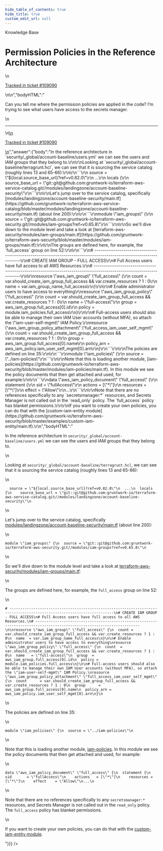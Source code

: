 ```yaml
---
hide_table_of_contents: true
hide_title: true
custom_edit_url: null
---
```



<head>
  <link rel="canonical" href="https://github.com/gruntwork-io/knowledge-base/discussions/525" />
</head>

<CenterLayout>
<span className="searchCategory">Knowledge Base</span>
<h1>Permission Policies in the Reference Architecture</h1>
<GitHub discussion={{"id":"D_kwDOF8slf84AQSkE","number":525,"author":{"login":"pete0emerson"},"title":"Permission Policies in the Reference Architecture","body":"\nCan you tell me where the permission policies are applied in the code? I’m trying to see what users have access to the secrets manager.\n\n---\n\n<ins datetime=\"2022-08-01T20:27:35Z\">\n  <p><a href=\"https://support.gruntwork.io/hc/requests/109090\">Tracked in ticket #109090</a></p>\n</ins>\n","bodyHTML":"<p dir=\"auto\">Can you tell me where the permission policies are applied in the code? I’m trying to see what users have access to the secrets manager.</p>\n<hr>\n<ins datetime=\"2022-08-01T20:27:35Z\">\n  <p dir=\"auto\"><a href=\"https://support.gruntwork.io/hc/requests/109090\" rel=\"nofollow\">Tracked in ticket #109090</a></p>\n</ins>","answer":{"body":"In the reference architecture in `security/_global/account-baseline/users.yml` we can see the users and IAM groups that they belong to.\r\n\r\nLooking at `security/_global/account-baseline/terragrunt.hcl`, we can see that it is sourcing the service catalog (roughly lines 13 and 65-66):\r\n\r\n```\r\n  source = \"${local.source_base_url}?ref=v0.82.0\"\r\n  ...\r\n  locals {\r\n    source_base_url = \"git::git@github.com:gruntwork-io/terraform-aws-service-catalog.git//modules/landingzone/account-baseline-security\"\r\n```\r\n\r\nLet's jump over to the service catalog, specifically [modules/landingzone/account-baseline-security/main.tf](https://github.com/gruntwork-io/terraform-aws-service-catalog/blob/master/modules/landingzone/account-baseline-security/main.tf) (about line 200):\r\n\r\n```\r\nmodule \"iam_groups\" {\r\n  source = \"git::git@github.com:gruntwork-io/terraform-aws-security.git//modules/iam-groups?ref=v0.65.8\"\r\n```\r\n\r\nSo we'll dive down to the module level and take a look at [terraform-aws-security/modules/iam-groups/main.tf](https://github.com/gruntwork-io/terraform-aws-security/blob/master/modules/iam-groups/main.tf):\r\n\r\nThe groups are defined here, for example, the `full_access` group on line 52:\r\n\r\n```\r\n# ----------------------------------------------------------------------------------------------------------------------\r\n# CREATE IAM GROUP - FULL ACCESS\r\n# Full Access users have full access to all AWS Resources.\r\n# ----------------------------------------------------------------------------------------------------------------------\r\n\r\nresource \"aws_iam_group\" \"full_access\" {\r\n  count = var.should_create_iam_group_full_access && var.create_resources ? 1 : 0\r\n  name  = var.iam_group_name_full_access\r\n}\r\n\r\n# Enable administrator users to have access to everything\r\nresource \"aws_iam_group_policy\" \"full_access\" {\r\n  count  = var.should_create_iam_group_full_access && var.create_resources ? 1 : 0\r\n  name   = \"full-access\"\r\n  group  = aws_iam_group.full_access[0].id\r\n  policy = module.iam_policies.full_access\r\n}\r\n\r\n# Full-access users should also be able to manage their own IAM User accounts (without MFA), so attach the \"iam-user-self-mgmt\" IAM Policy.\r\nresource \"aws_iam_group_policy_attachment\" \"full_access_iam_user_self_mgmt\" {\r\n  count      = var.should_create_iam_group_full_access && var.create_resources ? 1 : 0\r\n  group      = aws_iam_group.full_access[0].name\r\n  policy_arn = aws_iam_policy.iam_user_self_mgmt[0].arn\r\n}\r\n```\r\n\r\nThe policies are defined on line 35:\r\n\r\n```\r\nmodule \"iam_policies\" {\r\n  source = \"../iam-policies\"\r\n```\r\n\r\nNote that this is loading another module, [iam-policies](https://github.com/gruntwork-io/terraform-aws-security/blob/master/modules/iam-policies/main.tf). In this module we see the policy documents that then get attached and used, for example:\r\n\r\n```\r\ndata \"aws_iam_policy_document\" \"full_access\" {\r\n  statement {\r\n    sid       = \"fullAccess\"\r\n    actions   = [\"*\"]\r\n    resources = [\"*\"]\r\n    effect    = \"Allow\"\r\n...\r\n```\r\n\r\nNote that there are no references specifically to any `secretsmanager:*` resources, and Secrets Manager is not called out in the `read_only` policy. The `full_access` policy has blanket permissions.\r\n\r\nIf you want to create your own policies, you can do that with the [custom-iam-entity module](https://github.com/gruntwork-io/terraform-aws-security/blob/master/examples/custom-iam-entity/main.tf).\r\n","bodyHTML":"<p dir=\"auto\">In the reference architecture in <code class=\"notranslate\">security/_global/account-baseline/users.yml</code> we can see the users and IAM groups that they belong to.</p>\n<p dir=\"auto\">Looking at <code class=\"notranslate\">security/_global/account-baseline/terragrunt.hcl</code>, we can see that it is sourcing the service catalog (roughly lines 13 and 65-66):</p>\n<div class=\"snippet-clipboard-content notranslate position-relative overflow-auto\" data-snippet-clipboard-copy-content=\"  source = &quot;${local.source_base_url}?ref=v0.82.0&quot;\n  ...\n  locals {\n    source_base_url = &quot;git::git@github.com:gruntwork-io/terraform-aws-service-catalog.git//modules/landingzone/account-baseline-security&quot;\"><pre class=\"notranslate\"><code>  source = \"${local.source_base_url}?ref=v0.82.0\"\n  ...\n  locals {\n    source_base_url = \"git::git@github.com:gruntwork-io/terraform-aws-service-catalog.git//modules/landingzone/account-baseline-security\"\n</code></pre></div>\n<p dir=\"auto\">Let's jump over to the service catalog, specifically <a href=\"https://github.com/gruntwork-io/terraform-aws-service-catalog/blob/master/modules/landingzone/account-baseline-security/main.tf\">modules/landingzone/account-baseline-security/main.tf</a> (about line 200):</p>\n<div class=\"snippet-clipboard-content notranslate position-relative overflow-auto\" data-snippet-clipboard-copy-content=\"module &quot;iam_groups&quot; {\n  source = &quot;git::git@github.com:gruntwork-io/terraform-aws-security.git//modules/iam-groups?ref=v0.65.8&quot;\"><pre class=\"notranslate\"><code>module \"iam_groups\" {\n  source = \"git::git@github.com:gruntwork-io/terraform-aws-security.git//modules/iam-groups?ref=v0.65.8\"\n</code></pre></div>\n<p dir=\"auto\">So we'll dive down to the module level and take a look at <a href=\"https://github.com/gruntwork-io/terraform-aws-security/blob/master/modules/iam-groups/main.tf\">terraform-aws-security/modules/iam-groups/main.tf</a>:</p>\n<p dir=\"auto\">The groups are defined here, for example, the <code class=\"notranslate\">full_access</code> group on line 52:</p>\n<div class=\"snippet-clipboard-content notranslate position-relative overflow-auto\" data-snippet-clipboard-copy-content=\"# ----------------------------------------------------------------------------------------------------------------------\n# CREATE IAM GROUP - FULL ACCESS\n# Full Access users have full access to all AWS Resources.\n# ----------------------------------------------------------------------------------------------------------------------\n\nresource &quot;aws_iam_group&quot; &quot;full_access&quot; {\n  count = var.should_create_iam_group_full_access &amp;&amp; var.create_resources ? 1 : 0\n  name  = var.iam_group_name_full_access\n}\n\n# Enable administrator users to have access to everything\nresource &quot;aws_iam_group_policy&quot; &quot;full_access&quot; {\n  count  = var.should_create_iam_group_full_access &amp;&amp; var.create_resources ? 1 : 0\n  name   = &quot;full-access&quot;\n  group  = aws_iam_group.full_access[0].id\n  policy = module.iam_policies.full_access\n}\n\n# Full-access users should also be able to manage their own IAM User accounts (without MFA), so attach the &quot;iam-user-self-mgmt&quot; IAM Policy.\nresource &quot;aws_iam_group_policy_attachment&quot; &quot;full_access_iam_user_self_mgmt&quot; {\n  count      = var.should_create_iam_group_full_access &amp;&amp; var.create_resources ? 1 : 0\n  group      = aws_iam_group.full_access[0].name\n  policy_arn = aws_iam_policy.iam_user_self_mgmt[0].arn\n}\"><pre class=\"notranslate\"><code># ----------------------------------------------------------------------------------------------------------------------\n# CREATE IAM GROUP - FULL ACCESS\n# Full Access users have full access to all AWS Resources.\n# ----------------------------------------------------------------------------------------------------------------------\n\nresource \"aws_iam_group\" \"full_access\" {\n  count = var.should_create_iam_group_full_access &amp;&amp; var.create_resources ? 1 : 0\n  name  = var.iam_group_name_full_access\n}\n\n# Enable administrator users to have access to everything\nresource \"aws_iam_group_policy\" \"full_access\" {\n  count  = var.should_create_iam_group_full_access &amp;&amp; var.create_resources ? 1 : 0\n  name   = \"full-access\"\n  group  = aws_iam_group.full_access[0].id\n  policy = module.iam_policies.full_access\n}\n\n# Full-access users should also be able to manage their own IAM User accounts (without MFA), so attach the \"iam-user-self-mgmt\" IAM Policy.\nresource \"aws_iam_group_policy_attachment\" \"full_access_iam_user_self_mgmt\" {\n  count      = var.should_create_iam_group_full_access &amp;&amp; var.create_resources ? 1 : 0\n  group      = aws_iam_group.full_access[0].name\n  policy_arn = aws_iam_policy.iam_user_self_mgmt[0].arn\n}\n</code></pre></div>\n<p dir=\"auto\">The policies are defined on line 35:</p>\n<div class=\"snippet-clipboard-content notranslate position-relative overflow-auto\" data-snippet-clipboard-copy-content=\"module &quot;iam_policies&quot; {\n  source = &quot;../iam-policies&quot;\"><pre class=\"notranslate\"><code>module \"iam_policies\" {\n  source = \"../iam-policies\"\n</code></pre></div>\n<p dir=\"auto\">Note that this is loading another module, <a href=\"https://github.com/gruntwork-io/terraform-aws-security/blob/master/modules/iam-policies/main.tf\">iam-policies</a>. In this module we see the policy documents that then get attached and used, for example:</p>\n<div class=\"snippet-clipboard-content notranslate position-relative overflow-auto\" data-snippet-clipboard-copy-content=\"data &quot;aws_iam_policy_document&quot; &quot;full_access&quot; {\n  statement {\n    sid       = &quot;fullAccess&quot;\n    actions   = [&quot;*&quot;]\n    resources = [&quot;*&quot;]\n    effect    = &quot;Allow&quot;\n...\"><pre class=\"notranslate\"><code>data \"aws_iam_policy_document\" \"full_access\" {\n  statement {\n    sid       = \"fullAccess\"\n    actions   = [\"*\"]\n    resources = [\"*\"]\n    effect    = \"Allow\"\n...\n</code></pre></div>\n<p dir=\"auto\">Note that there are no references specifically to any <code class=\"notranslate\">secretsmanager:*</code> resources, and Secrets Manager is not called out in the <code class=\"notranslate\">read_only</code> policy. The <code class=\"notranslate\">full_access</code> policy has blanket permissions.</p>\n<p dir=\"auto\">If you want to create your own policies, you can do that with the <a href=\"https://github.com/gruntwork-io/terraform-aws-security/blob/master/examples/custom-iam-entity/main.tf\">custom-iam-entity module</a>.</p>"}}} />

</CenterLayout>
  

<!-- ##DOCS-SOURCER-START
{
  "sourcePlugin": "github-discussions",
  "hash": "507f6ec70b1cdede4705d22bcd4fec22"
}
##DOCS-SOURCER-END -->
